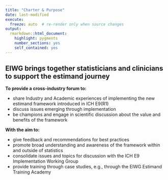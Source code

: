 ```yaml
---
title: "Charter & Purpose"
date: last-modified
execute:   
  freeze: auto  # re-render only when source changes
output: 
  rmarkdown::html_document:
    highlight: pygments
    number_sections: yes
    self_contained: yes
---
```


## EIWG brings together statisticians and clinicians to support the estimand journey

**To provide a cross-industry forum to:**

- share Industry and Academic experiences of implementing the new estimand framework introduced in ICH E9(R1)
- discuss issues emerging through implementation
- be champions and engage in scientific discussion about the value and benefits of the framework

**With the aim to:**

- give feedback and recommendations for best practices
- promote broad understanding and awareness of the framework within and outside of statistics
- consolidate issues and topics for discussion with the ICH E9 Implementation Working Group
- provide training through case studies, e.g., through the EIWG Estimand Training Academy
